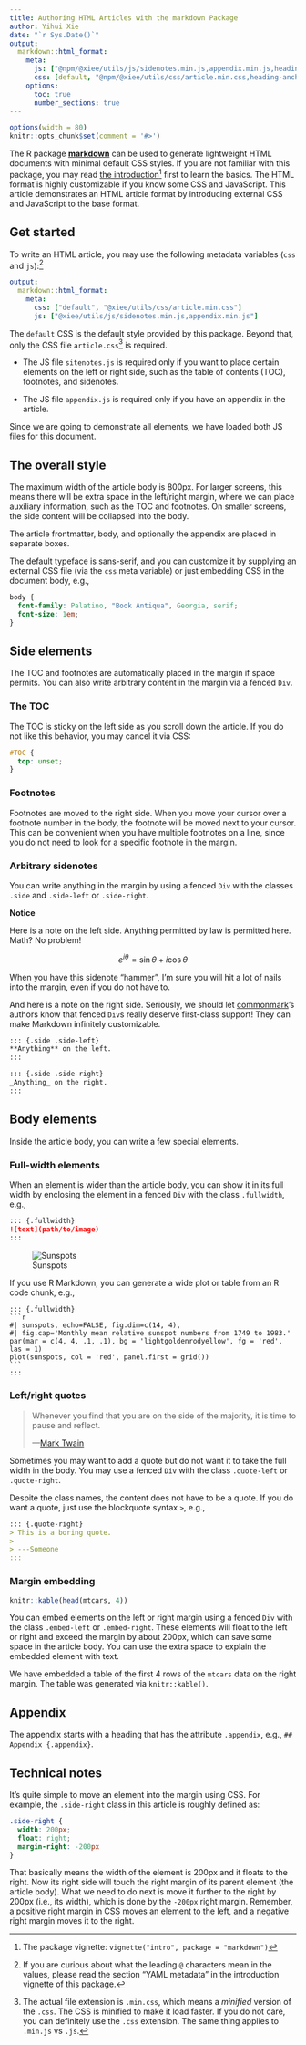 ```yaml
---
title: Authoring HTML Articles with the markdown Package
author: Yihui Xie
date: "`r Sys.Date()`"
output:
  markdown::html_format:
    meta:
      js: ["@npm/@xiee/utils/js/sidenotes.min.js,appendix.min.js,heading-anchor.min.js,right-quote.min.js"]
      css: [default, "@npm/@xiee/utils/css/article.min.css,heading-anchor.min.css"]
    options:
      toc: true
      number_sections: true
---
```


```{=html}
<!--
%\VignetteEngine{knitr::knitr}
%\VignetteIndexEntry{Authoring HTML Articles with the markdown Package}
%\VignetteEncoding{UTF-8}
-->
```
```r
options(width = 80)
knitr::opts_chunk$set(comment = '#>')
```

The R package [**markdown**](https://cran.r-project.org/package=markdown) can be
used to generate lightweight HTML documents with minimal default CSS styles. If
you are not familiar with this package, you may read [the
introduction](intro.html)[^1] first to learn the basics. The HTML format is
highly customizable if you know some CSS and JavaScript. This article
demonstrates an HTML article format by introducing external CSS and JavaScript
to the base format.

[^1]: The package vignette: `vignette("intro", package = "markdown")`

## Get started

To write an HTML article, you may use the following metadata variables (`css`
and `js`):[^2]

[^2]: If you are curious about what the leading `@` characters mean in the
    values, please read the section "YAML metadata" in the introduction vignette
    of this package.

``` yaml
output:
  markdown::html_format:
    meta:
      css: ["default", "@xiee/utils/css/article.min.css"]
      js: ["@xiee/utils/js/sidenotes.min.js,appendix.min.js"]
```

The `default` CSS is the default style provided by this package. Beyond that,
only the CSS file `article.css`[^3] is required.

[^3]: The actual file extension is `.min.css`, which means a *minified* version
    of the `.css`. The CSS is minified to make it load faster. If you do not
    care, you can definitely use the `.css` extension. The same thing applies to
    `.min.js` vs `.js`.

-   The JS file `sitenotes.js` is required only if you want to place certain
    elements on the left or right side, such as the table of contents (TOC),
    footnotes, and sidenotes.

-   The JS file `appendix.js` is required only if you have an appendix in the
    article.

Since we are going to demonstrate all elements, we have loaded both JS files for
this document.

## The overall style

The maximum width of the article body is 800px. For larger screens, this means
there will be extra space in the left/right margin, where we can place auxiliary
information, such as the TOC and footnotes. On smaller screens, the side content
will be collapsed into the body.

The article frontmatter, body, and optionally the appendix are placed in
separate boxes.

The default typeface is sans-serif, and you can customize it by supplying an
external CSS file (via the `css` meta variable) or just embedding CSS in the
document body, e.g.,

```css
body {
  font-family: Palatino, "Book Antiqua", Georgia, serif;
  font-size: 1em;
}
```

## Side elements

The TOC and footnotes are automatically placed in the margin if space permits.
You can also write arbitrary content in the margin via a fenced `Div`.

### The TOC

The TOC is sticky on the left side as you scroll down the article. If you do not
like this behavior, you may cancel it via CSS:

``` css
#TOC {
  top: unset;
}
```

### Footnotes

Footnotes are moved to the right side. When you move your cursor over a footnote
number in the body, the footnote will be moved next to your cursor. This can be
convenient when you have multiple footnotes on a line, since you do not need to
look for a specific footnote in the margin.

### Arbitrary sidenotes

You can write anything in the margin by using a fenced `Div` with the classes
`.side` and `.side-left` or `.side-right`.

::: {.side .side-left}
**Notice**

Here is a note on the left side. Anything permitted by law is permitted here.
Math? No problem!

$$e^{i\theta}=\sin{\theta}+i\cos{\theta}$$

When you have this sidenote "hammer", I'm sure you will hit a lot of nails into
the margin, even if you do not have to.
:::

::: {.side .side-right}
And here is a note on the right side. Seriously, we should let
[commonmark](https://commonmark.org)'s authors know that fenced `Div`s really
deserve first-class support! They can make Markdown infinitely customizable.
:::

``` markdown
::: {.side .side-left}
**Anything** on the left.
:::
```

``` markdown
::: {.side .side-right}
_Anything_ on the right.
:::
```

## Body elements

Inside the article body, you can write a few special elements.

### Full-width elements

When an element is wider than the article body, you can show it in its full
width by enclosing the element in a fenced `Div` with the class `.fullwidth`,
e.g.,

``` markdown
::: {.fullwidth}
![text](path/to/image)
:::
```

::: fullwidth
![Sunspots](https://prose.yihui.org/post/2020/11/10/r-markdown-demo/index_files/figure-html/sunspots-1.svg)
:::

If you use R Markdown, you can generate a wide plot or table from an R code
chunk, e.g.,

````verbatim
::: {.fullwidth}
```r
#| sunspots, echo=FALSE, fig.dim=c(14, 4),
#| fig.cap='Monthly mean relative sunspot numbers from 1749 to 1983.'
par(mar = c(4, 4, .1, .1), bg = 'lightgoldenrodyellow', fg = 'red', las = 1)
plot(sunspots, col = 'red', panel.first = grid())
```
:::
````

### Left/right quotes

::: quote-right
> Whenever you find that you are on the side of the majority, it is time to
> pause and reflect.
>
> ---[Mark Twain](http://www.quotationspage.com/quotes/Mark_Twain/81)
:::

Sometimes you may want to add a quote but do not want it to take the full width
in the body. You may use a fenced `Div` with the class `.quote-left` or
`.quote-right`.

Despite the class names, the content does not have to be a quote. If you do want
a quote, just use the blockquote syntax `>`, e.g.,

``` markdown
::: {.quote-right}
> This is a boring quote.
>
> ---Someone
:::
```

### Margin embedding

::: embed-right
```r
knitr::kable(head(mtcars, 4))
```
:::

You can embed elements on the left or right margin using a fenced `Div` with the
class `.embed-left` or `.embed-right`. These elements will float to the left or
right and exceed the margin by about 200px, which can save some space in the
article body. You can use the extra space to explain the embedded element with
text.

We have embedded a table of the first 4 rows of the `mtcars` data on the right
margin. The table was generated via `knitr::kable()`.

## Appendix {.appendix}

The appendix starts with a heading that has the attribute `.appendix`, e.g.,
`## Appendix {.appendix}`.

## Technical notes

It's quite simple to move an element into the margin using CSS. For example, the
`.side-right` class in this article is roughly defined as:

``` css
.side-right {
  width: 200px;
  float: right;
  margin-right: -200px
}
```

That basically means the width of the element is 200px and it floats to the
right. Now its right side will touch the right margin of its parent element (the
article body). What we need to do next is move it further to the right by 200px
(i.e., its width), which is done by the `-200px` right margin. Remember, a
positive right margin in CSS moves an element to the left, and a negative right
margin moves it to the right.
